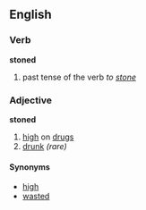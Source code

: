==English==
===Verb===
'''stoned'''

#past tense of the verb ''to [[stone]]''

===Adjective===
'''stoned'''

#[[high]] on [[drug]]s
#[[drunk]] ''(rare)''

====Synonyms====
*[[high]]
*[[wasted]]